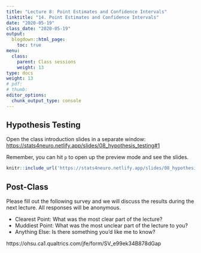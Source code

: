 ```yaml
---
title: "Lecture 8: Point Estimates and Confidence Intervals"
linktitle: "14. Point Estimates and Confidence Intervals"
date: "2020-05-19"
class_date: "2020-05-19"
output:
  blogdown::html_page:
    toc: true
menu:
  class:
    parent: Class sessions
    weight: 13
type: docs
weight: 13
# pdf: 
# thumb: 
editor_options: 
  chunk_output_type: console
---
```


## Hypothesis Testing

Open the class introduction slides in a separate window: <a href="https://stats4neuro.netlify.app/slides/08_hypothesis_testing#1" target="_blank">https://stats4neuro.netlify.app/slides/08_hypothesis_testing#1</a>

Remember, you can hit `p` to open up the preview mode and see the slides.

```r
knitr::include_url('https://stats4neuro.netlify.app/slides/08_hypothesis_testing#1')
```


## Post-Class

Please fill out the following survey and we will discuss the results during the next lecture. All responses will be anonymous.

- Clearest Point: What was the most clear part of the lecture?
- Muddiest Point: What was the most unclear part of the lecture to you?
- Anything Else: Is there something you'd like me to know?

https://ohsu.ca1.qualtrics.com/jfe/form/SV_e99ek34B878dGap

